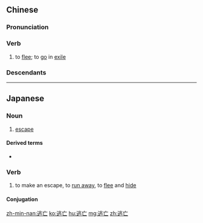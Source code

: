 ==Chinese==
{{zh-forms}}

===Pronunciation===
{{zh-pron
|m=táowáng
|c=tou4 mong4
|h=pfs=thò-mòng
|mn=tô-bông
|cat=v
}}

===Verb===
{{zh-verb}}

# to [[flee]]; to [[go]] in [[exile]]

===Descendants===
{{CJKV||とうぼう|도망|đào vong}}

----

==Japanese==
{{ja-kanjitab|とう|ぼう|yomi=on}}

===Noun===
{{ja-noun|とうぼう}}

# [[escape]]

====Derived terms====
* {{ja-r|逃亡者|とうぼうしゃ}}

===Verb===
{{ja-verb-suru|とうぼう}}

# to make an escape, to [[run away]], to [[flee]] and [[hide]]

====Conjugation====
{{ja-suru|とうぼう}}

[[zh-min-nan:逃亡]]
[[ko:逃亡]]
[[hu:逃亡]]
[[mg:逃亡]]
[[zh:逃亡]]